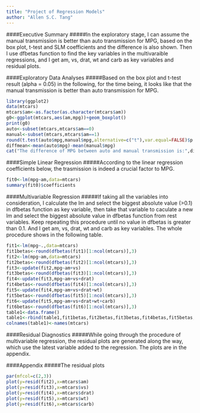```yaml
---
title: "Project of Regression Models"
author: "Allen S.C. Tang"
---
```


####Executive Summary
#####In the exploratory stage, I can assume the manual transmission is better than auto transmission for MPG, based on the box plot, t-test and SLM coefficients and the difference is also shown. Then I use dfbetas function to find the key variables in the multivaraible regressions, and I get am, vs, drat, wt and carb as key variables and residual plots.

####Exploratory Data Analyses
#####Based on the box plot and t-test result (alpha = 0.05) in the following, for the time being, it looks like that the manual transmission is better than auto transmission for MPG.
```r
library(ggplot2)
data(mtcars)
mtcars$am<-as.factor(as.character(mtcars$am))
g0<-ggplot(mtcars,aes(am,mpg))+geom_boxplot()
print(g0)
auto<-subset(mtcars,mtcars$am==0)
manual<-subset(mtcars,mtcars$am==1)
round(t.test(auto$mpg,manual$mpg,alternative=c("t"),var.equal=FALSE)$p.value,digits=5)
diffmean<-mean(auto$mpg)-mean(manual$mpg)
cat("The difference of MPG between auto and manual transmission is:",diffmean)
```

####Simple Linear Regression
#####According to the linear regression coefficients below, the trasmission is indeed a crucial factor to MPG.
```r
fit0<-lm(mpg~am,data=mtcars)
summary(fit0)$coefficients
```

####Multivariable Regression
#####If taking all the variables into consideration, I calculate the lm and select the biggest absolute value (>0.1) in dfbetas function as key variable, then take that variable to caculate a new lm and select the biggest absolute value in dfbetas function from rest variables. Keep repeating this procedure until no value in dfbetas is greater than 0.1. And I get am, vs, drat, wt and carb as key variables. The whole procedure shows in the following table.
```r
fit1<-lm(mpg~.,data=mtcars)
fit1betas<-round(dfbetas(fit1)[1:ncol(mtcars)],3)
fit2<-lm(mpg~am,data=mtcars)
fit2betas<-round(dfbetas(fit2)[1:ncol(mtcars)],3)
fit3<-update(fit2,mpg~am+vs)
fit3betas<-round(dfbetas(fit3)[1:ncol(mtcars)],3)
fit4<-update(fit3,mpg~am+vs+drat)
fit4betas<-round(dfbetas(fit4)[1:ncol(mtcars)],3)
fit5<-update(fit4,mpg~am+vs+drat+wt)
fit5betas<-round(dfbetas(fit5)[1:ncol(mtcars)],3)
fit6<-update(fit5,mpg~am+vs+drat+wt+carb)
fit6betas<-round(dfbetas(fit6)[1:ncol(mtcars)],3)
table1<-data.frame()
table1<-rbind(table1,fit1betas,fit2betas,fit3betas,fit4betas,fit5betas,fit6betas)
colnames(table1)<-names(mtcars)
```

####Residual Diagnostics
#####While going through the procedure of multivariable regression, the residual plots are generated along the way, which use the latest variable added to the regression. The plots are in the appendix.

####Appendix
#####The residual plots
```r
par(mfcol=c(2,3))
plot(y=resid(fit2),x=mtcars$am)
plot(y=resid(fit3),x=mtcars$vs)
plot(y=resid(fit4),x=mtcars$drat)
plot(y=resid(fit5),x=mtcars$wt)
plot(y=resid(fit6),x=mtcars$carb)
```
